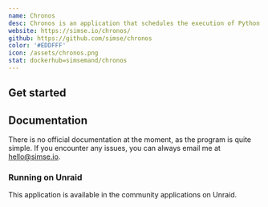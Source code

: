 ```yaml
---
name: Chronos
desc: Chronos is an application that schedules the execution of Python scripts through a sleek Web UI.
website: https://simse.io/chronos/
github: https://github.com/simse/chronos
color: '#EDDFFF'
icon: /assets/chronos.png
stat: dockerhub=simsemand/chronos
---
```


<Hero title="Chronos" subtitle="A small application to schedule Python 3 scripts" />
<ChronosImage />

## Get started
<GetStarted
step1Title="Install Docker container"
step1Content="To install, open your command line and pop in the following: <code>docker run simsemand/chronos -p 5000:5000 -v /chronos:[chronos_path]</code> Just make sure to update the path to a folder on your computer or server."
step2Title="Open web UI"
step2Content="To start using, go to <code>http://IP_ADDRESS:5000/</code>. Change IP_ADDRESS to your IP or the IP of the machine you installed it on."
step3Title="Create your first script"
step3Content="Press 'new script' and start fiddling with the program."
/>

## Documentation
There is no official documentation at the moment, as the program is quite simple. If you encounter any issues, you can always email me at [hello@simse.io](mailto:hello@simse.io).

### Running on Unraid
This application is available in the community applications on Unraid.